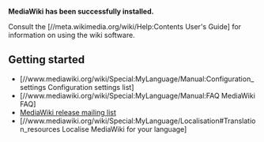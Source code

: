 <strong>MediaWiki has been successfully installed.</strong>

Consult the [//meta.wikimedia.org/wiki/Help:Contents User's Guide] for information on using the wiki software.

== Getting started ==
* [//www.mediawiki.org/wiki/Special:MyLanguage/Manual:Configuration_settings Configuration settings list]
* [//www.mediawiki.org/wiki/Special:MyLanguage/Manual:FAQ MediaWiki FAQ]
* [https://lists.wikimedia.org/mailman/listinfo/mediawiki-announce MediaWiki release mailing list]
* [//www.mediawiki.org/wiki/Special:MyLanguage/Localisation#Translation_resources Localise MediaWiki for your language]

